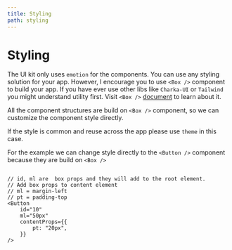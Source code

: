 ```yaml
---
title: Styling
path: styling
---
```


# Styling

The UI kit only uses `emotion` for the components. You can use any styling solution for your app. However, I encourage you to use `<Box />`
component to build your app. If you have ever use other libs like `Charka-UI` or `Tailwind` you might understand utility first.
Visit `<Box />` [document](/ui/getting-started/box) to learn about it.

All the component structures are build on `<Box />` component, so we can customize the component style directly.

If the style is common and reuse across the app please use `theme` in this case.

For the example we can change style directly to the `<Button />` component because they are build on `<Box />`

```tsx

// id, ml are  box props and they will add to the root element.
// Add box props to content element
// ml = margin-left
// pt = padding-top
<Button
	id="10"
	ml="50px"
	contentProps={{
		pt: "20px",
	}}
/>

```
